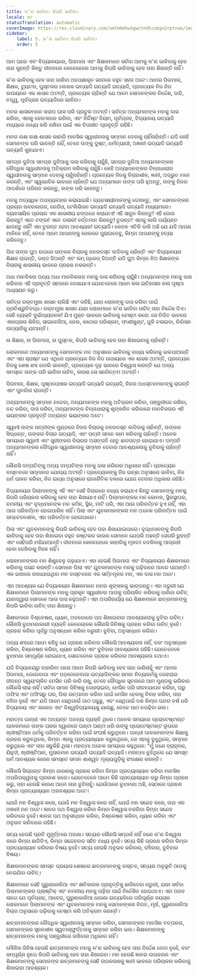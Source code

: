 ```yaml
---
title: କ’ଣ ଭାବିବା। କିପରି ଭାବିବା।
locale: or
statusTranslation: automatic
coverImage: https://res.cloudinary.com/xmfm6mhw3gwctndtcubgx2rptnae/image/upload/v1740337243/small_cover_educacion_fundamental_a051170f1c.webp
sidebar:
    label: 5. କ’ଣ ଭାବିବା। କିପରି ଭାବିବା।
    order: 5
---
```

ଆମ ଘରେ ଏବଂ ବିଦ୍ୟାଳୟରେ, ପିତାମାତା ଏବଂ ଶିକ୍ଷକମାନେ ସର୍ବଦା ଆମକୁ କ'ଣ ଭାବିବାକୁ ହେବ ତାହା କୁହନ୍ତି କିନ୍ତୁ ଜୀବନରେ କେବେହେଲେ ଆମକୁ କିପରି ଭାବିବାକୁ ହେବ ତାହା ଶିଖାନ୍ତି ନାହିଁ।

କ'ଣ ଭାବିବାକୁ ହେବ ତାହା ଜାଣିବା ଅପେକ୍ଷାକୃତ ଭାବରେ ବହୁତ ସହଜ ଅଟେ। ଆମର ପିତାମାତା, ଶିକ୍ଷକ, ଟ୍ୟୁଟର, ପୁସ୍ତକର ଲେଖକ ଇତ୍ୟାଦି ଇତ୍ୟାଦି ଇତ୍ୟାଦି, ପ୍ରତ୍ୟେକ ନିଜ ନିଜ ଉପାୟରେ ଏକ ଶାସକ ଅଟନ୍ତି, ପ୍ରତ୍ୟେକ ଚାହାଁନ୍ତି ଯେ ଆମେ ସେମାନଙ୍କର ନିର୍ଦ୍ଦେଶ, ଦାବି, ତତ୍ତ୍ୱ, ପୂର୍ବଗ୍ରହ ଇତ୍ୟାଦିରେ ଭାବିବା।

ମନର ଶାସକମାନେ ଖରାପ ଘାସ ପରି ପ୍ରଚୁର ଅଟନ୍ତି। ସର୍ବତ୍ର ଅନ୍ୟମାନଙ୍କ ମନକୁ ଦାସ କରିବା, ଏହାକୁ ବୋତଲରେ ଭରିବା, ଏବଂ ନିର୍ଦ୍ଦିଷ୍ଟ ନିୟମ, ପୂର୍ବଗ୍ରହ, ବିଦ୍ୟାଳୟ ଇତ୍ୟାଦି ମଧ୍ୟରେ ବାଧ୍ୟ କରି ରଖିବା ପାଇଁ ଏକ ବିପରୀତ ପ୍ରବୃତ୍ତି ରହିଛି।

ମନର ଲକ୍ଷ ଲକ୍ଷ ଶାସକ କାହାରି ମାନସିକ ସ୍ୱାଧୀନତାକୁ ସମ୍ମାନ ଦେବାକୁ ଚାହିଁନାହାଁନ୍ତି। ଯଦି କେହି ସେମାନଙ୍କ ପରି ଭାବନ୍ତି ନାହିଁ, ତେବେ ତାଙ୍କୁ ଦୁଷ୍ଟ, ଧର୍ମତ୍ୟାଗୀ, ଅଜ୍ଞାନୀ ଇତ୍ୟାଦି ଇତ୍ୟାଦି ଇତ୍ୟାଦି କୁହାଯାଏ।

ସମଗ୍ର ଦୁନିଆ ସମଗ୍ର ଦୁନିଆକୁ ଦାସ କରିବାକୁ ଚାହୁଁଛି, ସମଗ୍ର ଦୁନିଆ ଅନ୍ୟମାନଙ୍କର ବୌଦ୍ଧିକ ସ୍ୱାଧୀନତାକୁ ଅତିକ୍ରମ କରିବାକୁ ଚାହୁଁଛି। କେହି ଅନ୍ୟମାନଙ୍କର ଚିନ୍ତାଧାରାର ସ୍ୱାଧୀନତାକୁ ସମ୍ମାନ ଦେବାକୁ ଚାହୁଁନାହାଁନ୍ତି। ପ୍ରତ୍ୟେକ ନିଜକୁ ବିଚାରଶୀଳ, ଜ୍ଞାନୀ, ଅଦ୍ଭୁତ ମନେ କରନ୍ତି, ଏବଂ ସ୍ୱାଭାବିକ ଭାବରେ ଚାହାଁନ୍ତି ଯେ ଅନ୍ୟମାନେ ତାଙ୍କ ପରି ହୁଅନ୍ତୁ, ତାଙ୍କୁ ନିଜର ଆଦର୍ଶରେ ପରିଣତ କରନ୍ତୁ, ତାଙ୍କ ପରି ଭାବନ୍ତୁ।

ମନକୁ ଅତ୍ୟଧିକ ଅପବ୍ୟବହାର କରାଯାଇଛି। ବ୍ୟବସାୟୀମାନଙ୍କୁ ଦେଖନ୍ତୁ, ଏବଂ ସେମାନଙ୍କର ପ୍ରଚାର ଖବରକାଗଜ, ରେଡିଓ, ଟେଲିଭିଜନ ଇତ୍ୟାଦି ଇତ୍ୟାଦି ଇତ୍ୟାଦି ମାଧ୍ୟମରେ। ବ୍ୟବସାୟିକ ପ୍ରଚାର ଏକ ଶାସକୀୟ ଢଙ୍ଗରେ କରାଯାଏ! ଏହି ସାବୁନ କିଣନ୍ତୁ! ଏହି ଜୋତା କିଣନ୍ତୁ! ଏତେ ଟଙ୍କା! ଏତେ ଡଲାର! ବର୍ତ୍ତମାନ କିଣନ୍ତୁ! ତୁରନ୍ତ! ଏହାକୁ କାଲି ପର୍ଯ୍ୟନ୍ତ ଛାଡନ୍ତୁ ନାହିଁ! ଏହା ତୁରନ୍ତ ହେବା ଆବଶ୍ୟକ! ଇତ୍ୟାଦି। କେବଳ ଏତିକି ବାକି ଅଛି ଯେ ଯଦି ଆପଣ ମାନିବେ ନାହିଁ, ତେବେ ଆମେ ଆପଣଙ୍କୁ ଜେଲରେ ପୁରାଇଦେବୁ, କିମ୍ବା ଆପଣଙ୍କୁ ହତ୍ୟା କରିଦେବୁ।

ପିତା ତାଙ୍କ ପୁଅ ଉପରେ ତାଙ୍କର ବିଚାରକୁ ଜବରଦସ୍ତ ଲଦିବାକୁ ଚାହାଁନ୍ତି ଏବଂ ବିଦ୍ୟାଳୟର ଶିକ୍ଷକ ରାଗନ୍ତି, ଦଣ୍ଡ ଦିଅନ୍ତି ଏବଂ କମ୍ ଗ୍ରେଡ୍ ଦିଅନ୍ତି ଯଦି ପୁଅ କିମ୍ବା ଝିଅ ଶିକ୍ଷକଙ୍କ ବିଚାରକୁ ଶାସକୀୟ ଭାବରେ ଗ୍ରହଣ ନକରନ୍ତି।

ଅଧା ମାନବିକତା ଅନ୍ୟ ଅଧା ମାନବିକତାର ମନକୁ ଦାସ କରିବାକୁ ଚାହୁଁଛି। ଅନ୍ୟମାନଙ୍କ ମନକୁ ଦାସ କରିବାର ଏହି ପ୍ରବୃତ୍ତି ସହଜରେ ଦେଖାଯାଏ ଯେତେବେଳେ ଆମେ କଳା ଇତିହାସର କଳା ପୃଷ୍ଠା ଅଧ୍ୟୟନ କରୁ।

ସର୍ବତ୍ର ରକ୍ତମୁଖା ଶାସନ ଚାଲିଛି ଏବଂ ରହିଛି, ଯାହା ଲୋକଙ୍କୁ ଦାସ କରିବା ପାଇଁ ପ୍ରତିଶ୍ରୁତିବଦ୍ଧ। ରକ୍ତମୁଖା ଶାସନ ଯାହା ଲୋକମାନେ କ'ଣ ଭାବିବା ଉଚିତ୍ ତାହା ନିର୍ଦ୍ଦେଶ ଦିଏ। ସେହି ବ୍ୟକ୍ତି ଦୁର୍ଭାଗ୍ୟଜନକ! ଯିଏ ମୁକ୍ତ ଭାବରେ ଭାବିବାକୁ ଚେଷ୍ଟା କରେ: ସେ ନିଶ୍ଚିତ ଭାବରେ ଏକାଗ୍ରତା ଶିବିର, ସାଇବେରିଆ, ଜେଲ, କଠୋର ପରିଶ୍ରମ, ଫାଶୀଖୁଣ୍ଟ, ଗୁଳି ଚଳାଇବା, ନିର୍ବାସନ ଇତ୍ୟାଦିକୁ ଯାଆନ୍ତି।

ନା ଶିକ୍ଷକ, ନା ପିତାମାତା, ନା ପୁସ୍ତକ, କିପରି ଭାବିବାକୁ ହେବ ତାହା ଶିଖାଇବାକୁ ଚାହାଁନ୍ତି।

ଲୋକମାନେ ଅନ୍ୟମାନଙ୍କୁ ସେମାନଙ୍କ ମତ ଅନୁସାରେ ଭାବିବାକୁ ବାଧ୍ୟ କରିବାକୁ ଭଲପାଆନ୍ତି ଏବଂ ଏହା ସ୍ପଷ୍ଟ ଯେ ଏଥିରେ ପ୍ରତ୍ୟେକ ନିଜ ନିଜ ଉପାୟରେ ଏକ ଶାସକ ଅଟନ୍ତି, ପ୍ରତ୍ୟେକ ନିଜକୁ ଶେଷ ଶବ୍ଦ ବୋଲି ଭାବନ୍ତି, ପ୍ରତ୍ୟେକ ଦୃଢ଼ ଭାବରେ ବିଶ୍ୱାସ କରନ୍ତି ଯେ ଅନ୍ୟ ସମସ୍ତେ ତାଙ୍କ ପରି ଭାବିବା ଉଚିତ୍, କାରଣ ସେ ସର୍ବୋତ୍ତମ ଅଟନ୍ତି।

ପିତାମାତା, ଶିକ୍ଷକ, ପୃଷ୍ଠପୋଷକ ଇତ୍ୟାଦି ଇତ୍ୟାଦି ଇତ୍ୟାଦି, ନିଜର ଅଧସ୍ତନମାନଙ୍କୁ ରାଗନ୍ତି ଏବଂ ପୁନର୍ବାର ରାଗନ୍ତି।

ଅନ୍ୟମାନଙ୍କୁ ସମ୍ମାନ ନଦେବା, ଅନ୍ୟମାନଙ୍କ ମନକୁ ଅତିକ୍ରମ କରିବା, ପଞ୍ଜୁରୀରେ ରଖିବା, ବନ୍ଦ କରିବା, ଦାସ କରିବା, ଅନ୍ୟମାନଙ୍କ ଚିନ୍ତାଧାରାକୁ ଶୃଙ୍ଖଳିତ କରିବାରେ ମାନବିକତାର ଏହି ଭୟଙ୍କର ପ୍ରବୃତ୍ତି ଅତ୍ୟନ୍ତ ଭୟଙ୍କର ଅଟେ।

ସ୍ୱାମୀ ତାଙ୍କ ପତ୍ନୀଙ୍କ ମୁଣ୍ଡରେ ନିଜର ବିଚାରକୁ ଜବରଦସ୍ତ ଲଦିବାକୁ ଚାହାଁନ୍ତି, ତାଙ୍କର ସିଦ୍ଧାନ୍ତ, ତାଙ୍କର ବିଚାର ଇତ୍ୟାଦି, ଏବଂ ପତ୍ନୀ ସମାନ କାମ କରିବାକୁ ଚାହାଁନ୍ତି। ଅନେକ ସମୟରେ ସ୍ୱାମୀ ଏବଂ ସ୍ତ୍ରୀଙ୍କର ବିଚାରର ଅସଙ୍ଗତି ହେତୁ ଛାଡପତ୍ର ହୋଇଯାଏ। ଦମ୍ପତି ଅନ୍ୟମାନଙ୍କର ବୌଦ୍ଧିକ ସ୍ୱାଧୀନତାକୁ ସମ୍ମାନ ଦେବାର ଆବଶ୍ୟକତାକୁ ବୁଝିବାକୁ ଚାହାଁନ୍ତି ନାହିଁ।

କୌଣସି ଦମ୍ପତିଙ୍କୁ ଅନ୍ୟ ଦମ୍ପତିଙ୍କ ମନକୁ ଦାସ କରିବାର ଅଧିକାର ନାହିଁ। ପ୍ରତ୍ୟେକ ବାସ୍ତବରେ ସମ୍ମାନର ଯୋଗ୍ୟ ଅଟନ୍ତି। ପ୍ରତ୍ୟେକଙ୍କୁ ନିଜ ଇଚ୍ଛା ଅନୁସାରେ ଭାବିବା, ନିଜ ଧର୍ମ ପାଳନ କରିବା, ନିଜ ଇଚ୍ଛା ଅନୁସାରେ ରାଜନୈତିକ ଦଳରେ ଯୋଗ ଦେବାର ଅଧିକାର ରହିଛି।

ବିଦ୍ୟାଳୟର ପିଲାମାନଙ୍କୁ ଏହି ଏବଂ ସେହି ବିଚାରରେ ବାଧ୍ୟ କରାଯାଏ କିନ୍ତୁ ସେମାନଙ୍କୁ ମନକୁ କିପରି ପରିଚାଳନା କରିବାକୁ ହେବ ତାହା ଶିଖାଯାଏ ନାହିଁ। ପିଲାମାନଙ୍କର ମନ କୋମଳ, ସ୍ଥିରସ୍ଥାପକ, ନମନୀୟ ଏବଂ ବୃଦ୍ଧମାନଙ୍କ ମନ କଠିନ, ସ୍ଥିର, ମାଟି ପରି, ଏହା ଆଉ ପରିବର୍ତ୍ତନ ହୁଏ ନାହିଁ, ଏହା ଆଉ ପରିବର୍ତ୍ତନ ହୋଇପାରିବ ନାହିଁ। ପିଲା ଏବଂ ଯୁବକମାନଙ୍କର ମନ ଅନେକ ପରିବର୍ତ୍ତନ ପାଇଁ ସମ୍ବେଦନଶୀଳ, ଏହା ପରିବର୍ତ୍ତନ ହୋଇପାରେ।

ପିଲା ଏବଂ ଯୁବକମାନଙ୍କୁ କିପରି ଭାବିବାକୁ ହେବ ତାହା ଶିଖାଯାଇପାରେ। ବୃଦ୍ଧମାନଙ୍କୁ କିପରି ଭାବିବାକୁ ହେବ ତାହା ଶିଖାଇବା ବହୁତ କଷ୍ଟକର କାରଣ ସେମାନେ ଯେପରି ଅଛନ୍ତି ସେପରି ରୁହନ୍ତି ଏବଂ ସେହିପରି ମରିଯାଆନ୍ତି। ଜୀବନରେ କେବେହେଲେ କାହାରିକୁ ମୂଳତଃ ବଦଳିବାକୁ ଆଗ୍ରହୀ ହେବା ଦେଖିବାକୁ ମିଳେ ନାହିଁ।

ଲୋକମାନଙ୍କର ମନ ଶିଶୁବେଳୁ ଗଢ଼ାଯାଏ। ଏହା ହେଉଛି ପିତାମାତା ଏବଂ ବିଦ୍ୟାଳୟର ଶିକ୍ଷକମାନେ କରିବାକୁ ପସନ୍ଦ କରନ୍ତି। ସେମାନେ ପିଲା ଏବଂ ଯୁବକମାନଙ୍କ ମନକୁ ଗଢ଼ିବାରେ ଆନନ୍ଦ ପାଆନ୍ତି। ଏକ ଢାଞ୍ଚାରେ ରଖାଯାଇଥିବା ମନ ବାସ୍ତବରେ ଏକ ସର୍ତ୍ତମୂଳକ ମନ, ଏକ ଦାସ ମନ ଅଟେ।

ଏହା ଆବଶ୍ୟକ ଯେ ବିଦ୍ୟାଳୟର ଶିକ୍ଷକମାନେ ମନର ଶୃଙ୍ଖଳକୁ ଭାଙ୍ଗନ୍ତୁ। ଏହା ଜରୁରୀ ଯେ ଶିକ୍ଷକମାନେ ପିଲାମାନଙ୍କ ମନକୁ ପ୍ରକୃତ ସ୍ୱାଧୀନତା ଆଡକୁ ପରିଚାଳିତ କରିବାକୁ ଜାଣିବା ଉଚିତ୍ ଯାହାଦ୍ୱାରା ସେମାନେ ଆଉ ଦାସ ନହୁଅନ୍ତି। ଏହା ଅପରିହାର୍ଯ୍ୟ ଯେ ଶିକ୍ଷକମାନେ ଛାତ୍ରମାନଙ୍କୁ କିପରି ଭାବିବା ଉଚିତ୍ ତାହା ଶିଖାନ୍ତୁ।

ଶିକ୍ଷକମାନେ ବିଶ୍ଳେଷଣ, ଧ୍ୟାନ, ଅବବୋଧର ପଥ ଶିଖାଇବାର ଆବଶ୍ୟକତାକୁ ବୁଝିବା ଉଚିତ୍। କୌଣସି ବୁଝାମଣାକାରୀ ବ୍ୟକ୍ତି କେବେହେଲେ କୌଣସି ଜିନିଷକୁ ଗ୍ରହଣ କରିବା ଉଚିତ୍ ନୁହେଁ। ଗ୍ରହଣ କରିବା ପୂର୍ବରୁ ଅନୁସନ୍ଧାନ କରିବା ଜରୁରୀ। ବୁଝିବା, ଅନୁସନ୍ଧାନ କରିବା।

ଅନ୍ୟ ଶବ୍ଦରେ ଆମେ କହିବୁ ଯେ ଗ୍ରହଣ କରିବାର କୌଣସି ଆବଶ୍ୟକତା ନାହିଁ, ବରଂ ଅନୁସନ୍ଧାନ କରିବା, ବିଶ୍ଳେଷଣ କରିବା, ଧ୍ୟାନ କରିବା ଏବଂ ବୁଝିବାର ଆବଶ୍ୟକତା ରହିଛି। ଯେତେବେଳେ ବୁଝାମଣା ସମ୍ପୂର୍ଣ୍ଣ ହୋଇଯାଏ, ସେତେବେଳେ ଗ୍ରହଣ କରିବାର ଆବଶ୍ୟକତା ନଥାଏ।

ଯଦି ବିଦ୍ୟାଳୟରୁ ବାହାରିବା ପରେ ଆମେ କିପରି ଭାବିବାକୁ ହେବ ତାହା ଜାଣିନାହୁଁ ଏବଂ ଆମର ପିତାମାତା, ଜେଜେବାପା ଏବଂ ପଡ଼ଜେଜେବାପା ଇତ୍ୟାଦିଙ୍କର ସମାନ ନିତ୍ୟକର୍ମକୁ ଦୋହରାଇ ଜୀବନ୍ତ ସ୍ୱୟଂଚାଳିତ ମେସିନ ପରି ଜାରି ରଖୁ, ତେବେ ବୌଦ୍ଧିକ ସୂଚନାରେ ଆମ ମୁଣ୍ଡକୁ ଭରିବାର କୌଣସି ଲାଭ ନାହିଁ। ସର୍ବଦା ସମାନ ଜିନିଷକୁ ଦୋହରାଇବା, ମେସିନ ପରି ଜୀବନଯାପନ କରିବା, ଘରୁ ଅଫିସ ଏବଂ ଅଫିସରୁ ଘର, ପିଲା ଉତ୍ପାଦନ କରିବା ପାଇଁ ମେସିନ ହେବାକୁ ବିବାହ କରିବା, ତାହା ବଞ୍ଚିବା ନୁହେଁ ଏବଂ ଯଦି ଆମେ ସେଥିପାଇଁ ପାଠ ପଢୁଛୁ, ଏବଂ ସେଥିପାଇଁ ଦଶ କିମ୍ବା ପନ୍ଦର ବର୍ଷ ଧରି ବିଦ୍ୟାଳୟ ଏବଂ କଲେଜ ଏବଂ ବିଶ୍ୱବିଦ୍ୟାଳୟକୁ ଯାଉଛୁ, ତେବେ ପାଠ ନପଢ଼ିବା ଭଲ।

ମହାତ୍ମା ଗାନ୍ଧୀ ଏକ ଅତ୍ୟନ୍ତ ଅନନ୍ୟ ବ୍ୟକ୍ତି ଥିଲେ। ଅନେକ ସମୟରେ ପ୍ରୋଟେଷ୍ଟାଣ୍ଟ ପାଳକମାନେ ତାଙ୍କ ଘରର ଦ୍ୱାରରେ ଘଣ୍ଟା ଘଣ୍ଟା ଧରି ତାଙ୍କୁ ପ୍ରୋଟେଷ୍ଟାଣ୍ଟ ରୂପରେ ଖ୍ରୀଷ୍ଟିଆନ ଧର୍ମକୁ ପରିବର୍ତ୍ତନ କରିବା ପାଇଁ ସଂଘର୍ଷ କରୁଥିଲେ। ଗାନ୍ଧୀ ପାଳକମାନଙ୍କ ଶିକ୍ଷାକୁ ଗ୍ରହଣ କରୁନଥିଲେ, କିମ୍ବା ଏହାକୁ ପ୍ରତ୍ୟାଖ୍ୟାନ କରୁନଥିଲେ, ସେ ଏହାକୁ ବୁଝୁଥିଲେ, ସମ୍ମାନ କରୁଥିଲେ ଏବଂ ତାହା ସବୁକିଛି ଥିଲା। ମହାତ୍ମା ଅନେକ ସମୟରେ କହୁଥିଲେ: "ମୁଁ ଜଣେ ବ୍ରାହ୍ମଣ, ଯିହୁଦୀ, ଖ୍ରୀଷ୍ଟିଆନ, ମୁସଲମାନ ଇତ୍ୟାଦି ଇତ୍ୟାଦି ଇତ୍ୟାଦି। ମହାତ୍ମା ବୁଝିଥିଲେ ଯେ ସମସ୍ତ ଧର୍ମ ଆବଶ୍ୟକ କାରଣ ସମସ୍ତେ ସମାନ ଶାଶ୍ୱତ ମୂଲ୍ୟଗୁଡ଼ିକୁ ସଂରକ୍ଷଣ କରନ୍ତି।

କୌଣସି ସିଦ୍ଧାନ୍ତ କିମ୍ବା ଧାରଣାକୁ ଗ୍ରହଣ କରିବା କିମ୍ବା ପ୍ରତ୍ୟାଖ୍ୟାନ କରିବା ମାନସିକ ଅପରିପକ୍ୱତାକୁ ପ୍ରକାଶ କରେ। ଯେତେବେଳେ ଆମେ କିଛି ପ୍ରତ୍ୟାଖ୍ୟାନ କରୁ କିମ୍ବା ଗ୍ରହଣ କରୁ, ତାହା ହେଉଛି କାରଣ ଆମେ ତାହା ବୁଝିନାହୁଁ। ଯେଉଁଠାରେ ବୁଝାମଣା ଅଛି, ସେଠାରେ ଗ୍ରହଣ କିମ୍ବା ପ୍ରତ୍ୟାଖ୍ୟାନ ଅନାବଶ୍ୟକ ଅଟେ।

ଯେଉଁ ମନ ବିଶ୍ୱାସ କରେ, ଯେଉଁ ମନ ବିଶ୍ୱାସ କରେ ନାହିଁ, ଯେଉଁ ମନ ସନ୍ଦେହ କରେ, ତାହା ଏକ ଅଜ୍ଞାନୀ ମନ ଅଟେ। ଜ୍ଞାନର ପଥ ବିଶ୍ୱାସ କରିବା କିମ୍ବା ବିଶ୍ୱାସ ନକରିବା କିମ୍ବା ସନ୍ଦେହ କରିବାରେ ନୁହେଁ। ଜ୍ଞାନର ପଥ ଅନୁସନ୍ଧାନ କରିବା, ବିଶ୍ଳେଷଣ କରିବା, ଧ୍ୟାନ କରିବା ଏବଂ ଅନୁଭବ କରିବାରେ ରହିଛି।

ସତ୍ୟ ହେଉଛି ପ୍ରତି ମୁହୂର୍ତ୍ତରେ ଅଜଣା। ସତ୍ୟର କୌଣସି ସମ୍ପର୍କ ନାହିଁ ଜଣେ କ'ଣ ବିଶ୍ୱାସ କରେ କିମ୍ବା ଛାଡିଦିଏ, କିମ୍ବା ସନ୍ଦେହବାଦ ସହିତ ମଧ୍ୟ ନୁହେଁ। ସତ୍ୟ କିଛି ଗ୍ରହଣ କରିବା କିମ୍ବା ପ୍ରତ୍ୟାଖ୍ୟାନ କରିବାର ବିଷୟ ନୁହେଁ। ସତ୍ୟ ହେଉଛି ଅନୁଭବ କରିବାର, ବଞ୍ଚିବାର, ବୁଝିବାର ବିଷୟ।

ଶିକ୍ଷକମାନଙ୍କର ସମସ୍ତ ପ୍ରୟାସ ଶେଷରେ ଛାତ୍ରମାନଙ୍କୁ ବାସ୍ତବ, ସତ୍ୟର ଅନୁଭୂତି ଆଡକୁ ନେଇଯିବା ଉଚିତ୍।

ଶିକ୍ଷକମାନେ ସେହି ପୁରୁଣାକାଳିଆ ଏବଂ କ୍ଷତିକାରକ ପ୍ରବୃତ୍ତିକୁ ଛାଡିଦେବା ଜରୁରୀ, ଯାହା ସର୍ବଦା ପିଲାମାନଙ୍କର ପ୍ଲାଷ୍ଟିକ୍ ଏବଂ ନମନୀୟ ମନକୁ ଗଢ଼ିବା ପାଇଁ ନିର୍ଦ୍ଦେଶିତ ହୋଇଥାଏ। ଏହା ଅଜବ ଲାଗେ ଯେ ପୂର୍ବଗ୍ରହ, ଆବେଗ, ପୁରୁଣାକାଳିଆ ଧାରଣା ଇତ୍ୟାଦିରେ ପରିପୂର୍ଣ୍ଣ ବୟସ୍କ ଲୋକମାନେ ପିଲାମାନଙ୍କ ଏବଂ ଯୁବକମାନଙ୍କ ମନକୁ ସେମାନଙ୍କର ବିଗତ, ମୂର୍ଖ, ପୁରୁଣାକାଳିଆ ବିଚାର ଅନୁସାରେ ଗଢ଼ିବାକୁ ଚେଷ୍ଟା କରି ଅତିକ୍ରମ କରନ୍ତି।

ଛାତ୍ରମାନଙ୍କର ବୌଦ୍ଧିକ ସ୍ୱାଧୀନତାକୁ ସମ୍ମାନ କରିବା, ସେମାନଙ୍କର ମାନସିକ ତତ୍ପରତା, ସେମାନଙ୍କର ସୃଜନଶୀଳ ସ୍ୱତଃସ୍ଫୁର୍ତ୍ତତାକୁ ସମ୍ମାନ କରିବା ଭଲ। ଶିକ୍ଷକମାନଙ୍କୁ ଛାତ୍ରମାନଙ୍କ ମନକୁ ପଞ୍ଜୁରୀରେ ରଖିବାର ଅଧିକାର ନାହିଁ।

ମୌଳିକ ଜିନିଷ ହେଉଛି ଛାତ୍ରମାନଙ୍କ ମନକୁ କ'ଣ ଭାବିବାକୁ ହେବ ତାହା ନିର୍ଦ୍ଦେଶ ଦେବା ନୁହେଁ, ବରଂ ସମ୍ପୂର୍ଣ୍ଣ ରୂପେ କିପରି ଭାବିବାକୁ ହେବ ତାହା ଶିଖାଇବା। ମନ ହେଉଛି ଜ୍ଞାନର ଉପକରଣ ଏବଂ ଶିକ୍ଷକମାନଙ୍କୁ ସେମାନଙ୍କ ଛାତ୍ରମାନଙ୍କୁ ସେହି ଉପକରଣକୁ ଜ୍ଞାନୀ ଭାବରେ ପରିଚାଳନା କରିବାକୁ ଶିଖାଇବା ଆବଶ୍ୟକ।

